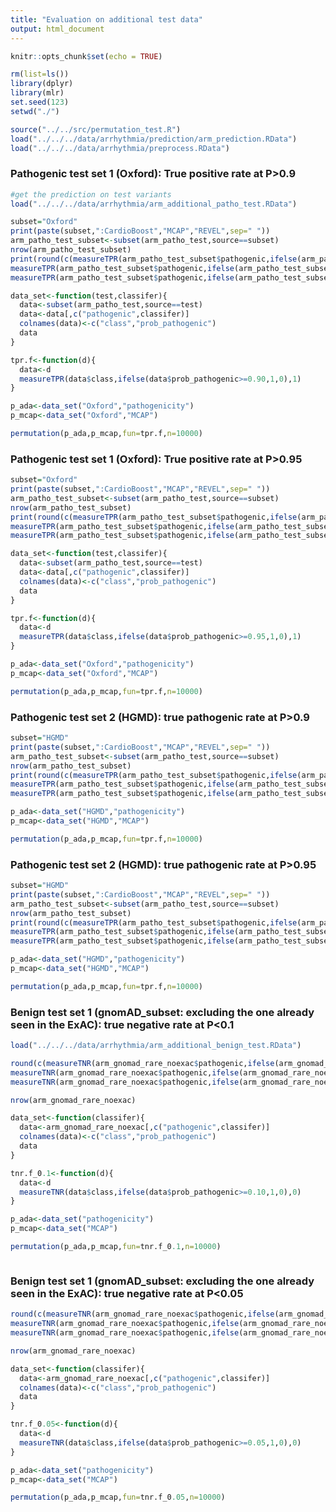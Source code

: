 ```yaml
---
title: "Evaluation on additional test data"
output: html_document
---
```


```r
knitr::opts_chunk$set(echo = TRUE)
```

 
```r
rm(list=ls())
library(dplyr)
library(mlr)
set.seed(123)
setwd("./")

source("../../src/permutation_test.R")
load("../../../data/arrhythmia/prediction/arm_prediction.RData")
load("../../../data/arrhythmia/preprocess.RData")
```


### Pathogenic test set 1 (Oxford): True positive rate at P>0.9
```r
#get the prediction on test variants
load("../../../data/arrhythmia/arm_additional_patho_test.RData")

subset="Oxford"
print(paste(subset,":CardioBoost","MCAP","REVEL",sep=" "))
arm_patho_test_subset<-subset(arm_patho_test,source==subset)
nrow(arm_patho_test_subset)
print(round(c(measureTPR(arm_patho_test_subset$pathogenic,ifelse(arm_patho_test_subset$pathogenicity>=0.90,1,0),1),
measureTPR(arm_patho_test_subset$pathogenic,ifelse(arm_patho_test_subset$MCAP>=0.90,1,0),1),
measureTPR(arm_patho_test_subset$pathogenic,ifelse(arm_patho_test_subset$REVEL>=0.90,1,0),1))*100,1))

data_set<-function(test,classifer){
  data<-subset(arm_patho_test,source==test)
  data<-data[,c("pathogenic",classifer)]
  colnames(data)<-c("class","prob_pathogenic")
  data
}

tpr.f<-function(d){
  data<-d
  measureTPR(data$class,ifelse(data$prob_pathogenic>=0.90,1,0),1)
}

p_ada<-data_set("Oxford","pathogenicity")
p_mcap<-data_set("Oxford","MCAP")

permutation(p_ada,p_mcap,fun=tpr.f,n=10000)

```


### Pathogenic test set 1 (Oxford): True positive rate at P>0.95
```r

subset="Oxford"
print(paste(subset,":CardioBoost","MCAP","REVEL",sep=" "))
arm_patho_test_subset<-subset(arm_patho_test,source==subset)
nrow(arm_patho_test_subset)
print(round(c(measureTPR(arm_patho_test_subset$pathogenic,ifelse(arm_patho_test_subset$pathogenicity>=0.95,1,0),1),
measureTPR(arm_patho_test_subset$pathogenic,ifelse(arm_patho_test_subset$MCAP>=0.95,1,0),1),
measureTPR(arm_patho_test_subset$pathogenic,ifelse(arm_patho_test_subset$REVEL>=0.95,1,0),1))*100,1))

data_set<-function(test,classifer){
  data<-subset(arm_patho_test,source==test)
  data<-data[,c("pathogenic",classifer)]
  colnames(data)<-c("class","prob_pathogenic")
  data
}

tpr.f<-function(d){
  data<-d
  measureTPR(data$class,ifelse(data$prob_pathogenic>=0.95,1,0),1)
}

p_ada<-data_set("Oxford","pathogenicity")
p_mcap<-data_set("Oxford","MCAP")

permutation(p_ada,p_mcap,fun=tpr.f,n=10000)
```


### Pathogenic test set 2 (HGMD): true pathogenic rate at P>0.9
```r
subset="HGMD"
print(paste(subset,":CardioBoost","MCAP","REVEL",sep=" "))
arm_patho_test_subset<-subset(arm_patho_test,source==subset)
nrow(arm_patho_test_subset)
print(round(c(measureTPR(arm_patho_test_subset$pathogenic,ifelse(arm_patho_test_subset$pathogenicity>=0.90,1,0),1),
measureTPR(arm_patho_test_subset$pathogenic,ifelse(arm_patho_test_subset$MCAP>=0.90,1,0),1),
measureTPR(arm_patho_test_subset$pathogenic,ifelse(arm_patho_test_subset$REVEL>=0.90,1,0),1))*100,1))

p_ada<-data_set("HGMD","pathogenicity")
p_mcap<-data_set("HGMD","MCAP")

permutation(p_ada,p_mcap,fun=tpr.f,n=10000)

```
### Pathogenic test set 2 (HGMD): true pathogenic rate at P>0.95
```r
subset="HGMD"
print(paste(subset,":CardioBoost","MCAP","REVEL",sep=" "))
arm_patho_test_subset<-subset(arm_patho_test,source==subset)
nrow(arm_patho_test_subset)
print(round(c(measureTPR(arm_patho_test_subset$pathogenic,ifelse(arm_patho_test_subset$pathogenicity>=0.95,1,0),1),
measureTPR(arm_patho_test_subset$pathogenic,ifelse(arm_patho_test_subset$MCAP>=0.95,1,0),1),
measureTPR(arm_patho_test_subset$pathogenic,ifelse(arm_patho_test_subset$REVEL>=0.95,1,0),1))*100,1))

p_ada<-data_set("HGMD","pathogenicity")
p_mcap<-data_set("HGMD","MCAP")

permutation(p_ada,p_mcap,fun=tpr.f,n=10000)

```


### Benign test set 1 (gnomAD_subset: excluding the one already seen in the ExAC): true negative rate at P<0.1
```r
load("../../../data/arrhythmia/arm_additional_benign_test.RData")

round(c(measureTNR(arm_gnomad_rare_noexac$pathogenic,ifelse(arm_gnomad_rare_noexac$pathogenicity>=0.10,1,0),0),
measureTNR(arm_gnomad_rare_noexac$pathogenic,ifelse(arm_gnomad_rare_noexac$MCAP>=0.10,1,0),0),
measureTNR(arm_gnomad_rare_noexac$pathogenic,ifelse(arm_gnomad_rare_noexac$REVEL>=0.10,1,0),0))*100,1)

nrow(arm_gnomad_rare_noexac)

data_set<-function(classifer){
  data<-arm_gnomad_rare_noexac[,c("pathogenic",classifer)]
  colnames(data)<-c("class","prob_pathogenic")
  data
}

tnr.f_0.1<-function(d){
  data<-d
  measureTNR(data$class,ifelse(data$prob_pathogenic>=0.10,1,0),0)
}

p_ada<-data_set("pathogenicity")
p_mcap<-data_set("MCAP")

permutation(p_ada,p_mcap,fun=tnr.f_0.1,n=10000)



```

### Benign test set 1 (gnomAD_subset: excluding the one already seen in the ExAC): true negative rate at P<0.05
```r

round(c(measureTNR(arm_gnomad_rare_noexac$pathogenic,ifelse(arm_gnomad_rare_noexac$pathogenicity>=0.05,1,0),0),
measureTNR(arm_gnomad_rare_noexac$pathogenic,ifelse(arm_gnomad_rare_noexac$MCAP>=0.05,1,0),0),
measureTNR(arm_gnomad_rare_noexac$pathogenic,ifelse(arm_gnomad_rare_noexac$REVEL>=0.05,1,0),0))*100,1)

nrow(arm_gnomad_rare_noexac)

data_set<-function(classifer){
  data<-arm_gnomad_rare_noexac[,c("pathogenic",classifer)]
  colnames(data)<-c("class","prob_pathogenic")
  data
}

tnr.f_0.05<-function(d){
  data<-d
  measureTNR(data$class,ifelse(data$prob_pathogenic>=0.05,1,0),0)
}

p_ada<-data_set("pathogenicity")
p_mcap<-data_set("MCAP")

permutation(p_ada,p_mcap,fun=tnr.f_0.05,n=10000)
```